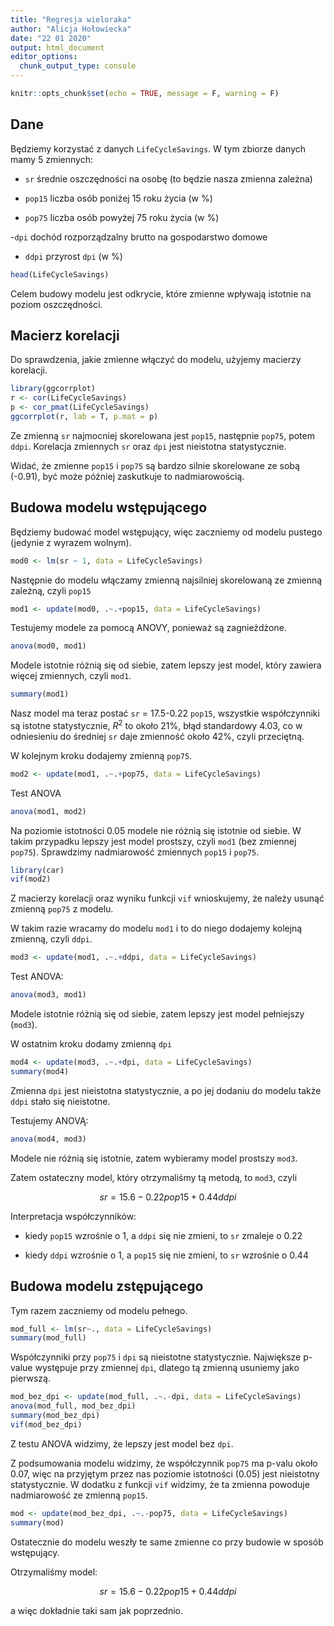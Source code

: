 ```yaml
---
title: "Regresja wieloraka"
author: "Alicja Hołowiecka"
date: "22 01 2020"
output: html_document
editor_options: 
  chunk_output_type: console
---
```


```r
knitr::opts_chunk$set(echo = TRUE, message = F, warning = F)
```


## Dane

Będziemy korzystać z danych `LifeCycleSavings`. W tym zbiorze danych mamy 5 zmiennych:

- `sr` średnie oszczędności na osobę (to będzie nasza zmienna zależna)

- `pop15` liczba osób poniżej 15 roku życia (w %)

- `pop75` liczba osób powyżej 75 roku życia (w %)

-`dpi` dochód rozporządzalny brutto na gospodarstwo domowe

- `ddpi` przyrost `dpi` (w %)

```r
head(LifeCycleSavings)
```


Celem budowy modelu jest odkrycie, które zmienne wpływają istotnie na poziom oszczędności.

## Macierz korelacji

Do sprawdzenia, jakie zmienne włączyć do modelu, użyjemy macierzy korelacji.

```r
library(ggcorrplot)
r <- cor(LifeCycleSavings)
p <- cor_pmat(LifeCycleSavings)
ggcorrplot(r, lab = T, p.mat = p)
```

Ze zmienną `sr` najmocniej skorelowana jest `pop15`, następnie `pop75`, potem `ddpi`. Korelacja zmiennych `sr` oraz `dpi` jest nieistotna statystycznie.

Widać, że zmienne `pop15` i `pop75` są bardzo silnie skorelowane ze sobą (-0.91), być może później zaskutkuje to nadmiarowością.

## Budowa modelu wstępującego

Będziemy budować model wstępujący, więc zaczniemy od modelu pustego (jedynie z wyrazem wolnym).

```r
mod0 <- lm(sr ~ 1, data = LifeCycleSavings)
```

Następnie do modelu włączamy zmienną najsilniej skorelowaną ze zmienną zależną, czyli `pop15`

```r
mod1 <- update(mod0, .~.+pop15, data = LifeCycleSavings)
```

Testujemy modele za pomocą ANOVY, ponieważ są zagnieżdżone.

```r
anova(mod0, mod1)
```

Modele istotnie różnią się od siebie, zatem lepszy jest model, który zawiera więcej zmiennych, czyli `mod1`.

```r
summary(mod1)
```

Nasz model ma teraz postać `sr` = 17.5-0.22 `pop15`, wszystkie współczynniki są istotne statystycznie, $R^2$ to około 21%, błąd standardowy 4.03, co w odniesieniu do średniej `sr` daje zmienność około 42%, czyli przeciętną.

W kolejnym kroku dodajemy zmienną `pop75`.

```r
mod2 <- update(mod1, .~.+pop75, data = LifeCycleSavings)

```

Test ANOVA

```r
anova(mod1, mod2)
```

Na poziomie istotności 0.05 modele nie różnią się istotnie od siebie. W takim przypadku lepszy jest model prostszy, czyli `mod1` (bez zmiennej `pop75`). Sprawdzimy nadmiarowość zmiennych `pop15` i `pop75`.

```r
library(car)
vif(mod2)
```

Z macierzy korelacji oraz wyniku funkcji `vif` wnioskujemy, że należy usunąć zmienną `pop75` z modelu.

W takim razie wracamy do modelu `mod1` i to do niego dodajemy kolejną zmienną, czyli `ddpi`.

```r
mod3 <- update(mod1, .~.+ddpi, data = LifeCycleSavings)
```

Test ANOVA:

```r
anova(mod3, mod1)
```

Modele istotnie różnią się od siebie, zatem lepszy jest model pełniejszy (`mod3`).

W ostatnim kroku dodamy zmienną `dpi`

```r
mod4 <- update(mod3, .~.+dpi, data = LifeCycleSavings)
summary(mod4)
```

Zmienna `dpi` jest nieistotna statystycznie, a po jej dodaniu do modelu także `ddpi` stało się nieistotne.

Testujemy ANOVĄ:

```r
anova(mod4, mod3)
```

Modele nie różnią się istotnie, zatem wybieramy model prostszy `mod3`.

Zatem ostateczny model, który otrzymaliśmy tą metodą, to `mod3`, czyli 

$$sr = 15.6-0.22pop15+0.44ddpi$$

Interpretacja współczynników:

- kiedy `pop15` wzrośnie o 1, a `ddpi` się nie zmieni, to `sr` zmaleje o 0.22

- kiedy `ddpi` wzrośnie o 1, a `pop15` się nie zmieni, to `sr` wzrośnie o 0.44

## Budowa modelu zstępującego

Tym razem zaczniemy od modelu pełnego.

```r
mod_full <- lm(sr~., data = LifeCycleSavings)
summary(mod_full)
```

Współczynniki przy `pop75` i `dpi` są nieistotne statystycznie. Największe p-value występuje przy zmiennej `dpi`, dlatego tą zmienną usuniemy jako pierwszą.

```r
mod_bez_dpi <- update(mod_full, .~.-dpi, data = LifeCycleSavings)
anova(mod_full, mod_bez_dpi)
summary(mod_bez_dpi)
vif(mod_bez_dpi)
```

Z testu ANOVA widzimy, że lepszy jest model bez `dpi`.

Z podsumowania modelu widzimy, że współczynnik `pop75` ma p-valu około 0.07, więc na przyjętym przez nas poziomie istotności (0.05) jest nieistotny statystycznie. W dodatku z funkcji `vif` widzimy, że ta zmienna powoduje nadmiarowość ze zmienną `pop15`.

```r
mod <- update(mod_bez_dpi, .~.-pop75, data = LifeCycleSavings)
summary(mod)
```

Ostatecznie do modelu weszły te same zmienne co przy budowie w sposób wstępujący.

Otrzymaliśmy model:

$$sr = 15.6-0.22 pop15 +0.44 ddpi$$

a więc dokładnie taki sam jak poprzednio.

